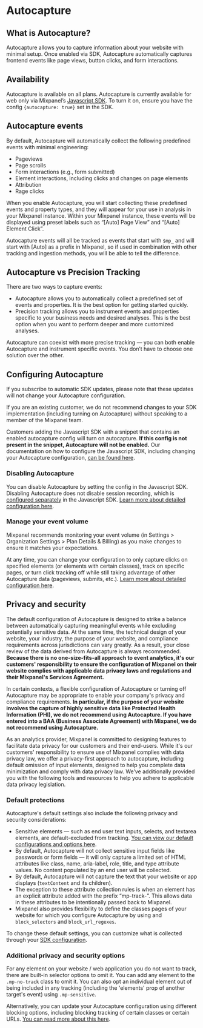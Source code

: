 


# Autocapture

## What is Autocapture?

Autocapture allows you to capture information about your website with minimal setup. Once enabled via SDK, Autocapture automatically captures frontend events like page views, button clicks, and form interactions.

## Availability

Autocapture is available on all plans.
Autocapture is currently available for web only via Mixpanel’s [Javascript SDK](/docs/tracking-methods/sdks/javascript). To turn it on, ensure you have the config `{autocapture: true}` set in the SDK.

## Autocapture events

By default, Autocapture will automatically collect the following predefined events with minimal engineering:

- Pageviews
- Page scrolls
- Form interactions (e.g., form submitted)
- Element interactions, including clicks and changes on page elements
- Attribution
- Rage clicks

When you enable Autocapture, you will start collecting these predefined events and property types, and they will appear for your use in analysis in your Mixpanel instance. Within your Mixpanel instance, these events will be displayed using preset labels such as “[Auto] Page View” and “[Auto] Element Click”.

Autocapture events will all be tracked as events that start with `$mp_`  and will start with [Auto] as a prefix in Mixpanel, so if used in combination with other tracking and ingestion methods, you will be able to tell the difference.

## Autocapture vs Precision Tracking
There are two ways to capture events:

- Autocapture allows you to automatically collect a predefined set of events and properties. It is the best option for getting started quickly.
- Precision tracking allows you to instrument events and properties specific to your business needs and desired analyses. This is the best option when you want to perform deeper and more customized analyses.

Autocapture can coexist with more precise tracking — you can both enable Autocapture and instrument specific events. You don’t have to choose one solution over the other.

## Configuring Autocapture
If you subscribe to automatic SDK updates, please note that these updates will not change your Autocapture configuration.

<Callout type="info">
    If you are an existing customer, we do not recommend changes to your SDK implementation (including turning on Autocapture) without speaking to a member of the Mixpanel team.
</Callout>

Customers adding the Javascript SDK with a snippet that contains an enabled autocapture config will turn on autocapture. **If this config is not present in the snippet, Autocapture will not be enabled.** Our documentation on how to configure the Javascript SDK, including changing your Autocapture configuration, [can be found here](https://docs.mixpanel.com/docs/tracking-methods/sdks/javascript).

### Disabling Autocapture

You can disable Autocapture by setting the config in the Javascript SDK. Disabling Autocapture does not disable session recording, which is [configured separately](https://docs.mixpanel.com/docs/tracking-methods/sdks/javascript#session-replay) in the Javascript SDK. [Learn more about detailed configuration here](https://docs.mixpanel.com/docs/tracking-methods/sdks/javascript).

### Manage your event volume

Mixpanel recommends monitoring your event volume (in Settings > Organization Settings > Plan Details & Billing) as you make changes to ensure it matches your expectations.

At any time, you can change your configuration to only capture clicks on specified elements (or elements with certain classes), track on specific pages, or turn click tracking off while still taking advantage of other Autocapture data (pageviews, submits, etc.). [Learn more about detailed configuration here](https://docs.mixpanel.com/docs/tracking-methods/sdks/javascript).

## Privacy and security
The default configuration of Autocapture is designed to strike a balance between automatically capturing meaningful events while excluding potentially sensitive data. At the same time, the technical design of your website, your industry, the purpose of your website, and compliance requirements across jurisdictions can vary greatly. As a result, your close review of the data derived from Autocapture is always recommended. **Because there is no one-size-fits-all approach to event analytics, it's our customers' responsibility to ensure the configuration of Mixpanel on their website complies with applicable data privacy laws and regulations and their Mixpanel's Services Agreement.**

In certain contexts, a flexible configuration of Autocapture or turning off Autocapture may be appropriate to enable your company's privacy and compliance requirements. **In particular, if the purpose of your website involves the capture of highly sensitive data like Protected Health Information (PHI), we do not recommend using Autocapture. If you have entered into a BAA (Business Associate Agreement) with Mixpanel, we do not recommend using Autocapture.** 

As an analytics provider, Mixpanel is committed to designing features to facilitate data privacy for our customers and their end-users.  While it's our customers' responsibility to ensure use of Mixpanel complies with data privacy law, we offer a privacy-first approach to autocapture, including default omission of input elements, designed to help you complete data minimization and comply with data privacy law. We’ve additionally provided you with the following tools and resources to help you adhere to applicable data privacy legislation.

### Default protections
Autocapture's default settings also include the following privacy and security considerations:

- Sensitive elements — such as end user text inputs, selects, and textarea elements, are default-excluded from tracking. [You can view our default configurations and options here](https://docs.mixpanel.com/docs/tracking-methods/sdks/javascript).
- By default, Autocapture will not collect sensitive input fields like passwords or form fields — it will only capture a limited set of HTML attributes like class, name, aria-label, role, title, and type attribute values. No content populated by an end user will be collected.
- By default, Autocapture will not capture the text that your website or app displays (`textContent` and its children).
- The exception to these attribute collection rules is when an element has an explicit attribute added with the prefix “mp-track-”. This allows data in these attributes to be intentionally passed back to Mixpanel.
- Mixpanel also provides flexibility to define the classes pages of your website for which you configure Autocapture by using and `block_selectors` and `block_url_regexes`.

To change these default settings, you can customize what is collected through your [SDK configuration](https://docs.mixpanel.com/docs/tracking-methods/sdks/javascript).

### Additional privacy and security options
For any element on your website / web application you do not want to track, there are built-in selector options to omit it. You can add any element to the `.mp-no-track` class to omit it. You can also opt an individual element out of being included in any tracking (including the 'elements' prop of another target's event) using `.mp-sensitive`.

Alternatively, you can update your Autocapture configuration using different blocking options, including blocking tracking of certain classes or certain URLs. [You can read more about this here](https://docs.mixpanel.com/docs/tracking-methods/sdks/javascript).
